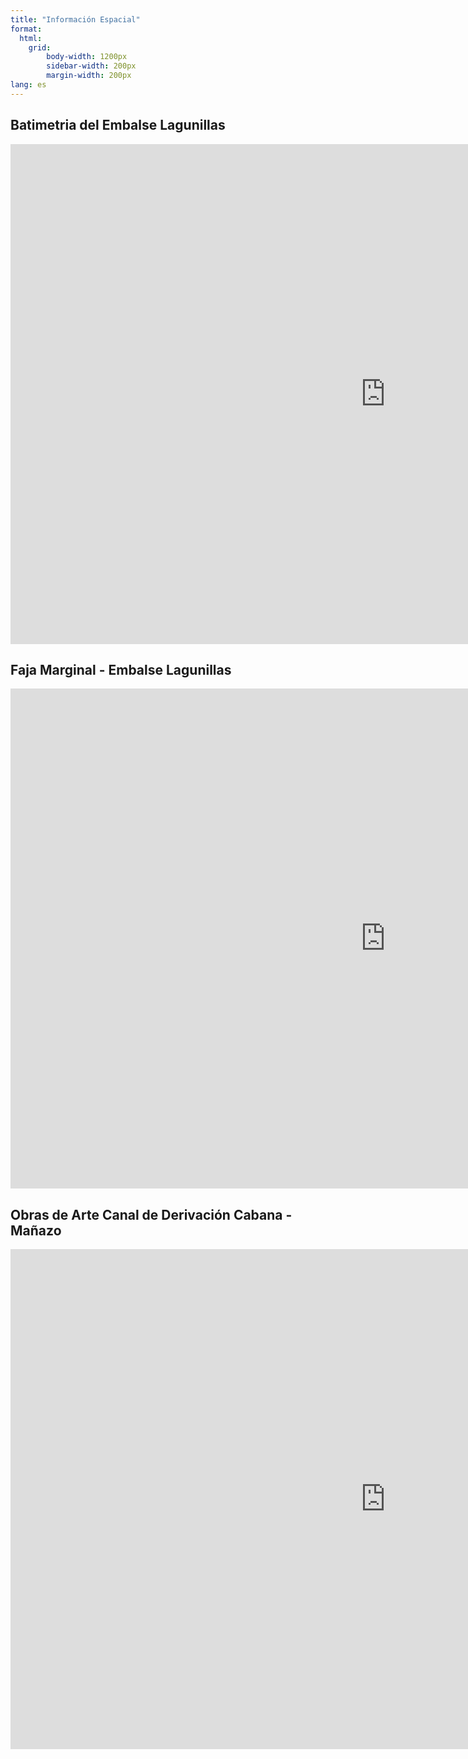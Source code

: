 ```yaml
---
title: "Información Espacial"
format: 
  html:
    grid: 
        body-width: 1200px
        sidebar-width: 200px
        margin-width: 200px
lang: es 
---
```


## Batimetria del Embalse Lagunillas

```{=html}
<iframe width="1200" height="800" src="https://diar-peblt.github.io/informacionlibre/" frameborder="0" style="border:0" allowfullscreen=""></iframe>
```
## Faja Marginal - Embalse Lagunillas

```{=html}
<iframe width="1200" height="800" src="https://diar-peblt.github.io/informacionlibre_FM/" frameborder="0" style="border:0" allowfullscreen=""></iframe>
```
## Obras de Arte Canal de Derivación Cabana - Mañazo

```{=html}
<iframe width="1200" height="800" src="https://diar-peblt.github.io/informacionlibre_OArt/" frameborder="0" style="border:0" allowfullscreen=""></iframe>
```
